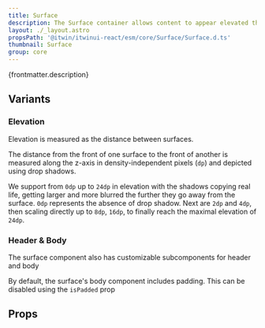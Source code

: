 ```yaml
---
title: Surface
description: The Surface container allows content to appear elevated through the use of a drop shadow.
layout: ./_layout.astro
propsPath: '@itwin/itwinui-react/esm/core/Surface/Surface.d.ts'
thumbnail: Surface
group: core
---
```



<p>{frontmatter.description}</p>

<LiveExample src='Surface.main.tsx' truncate={false}>
  <AllExamples.SurfaceMainExample client:load />
</LiveExample>

## Variants

### Elevation

Elevation is measured as the distance between surfaces.

<LiveExample src='Surface.elevation.tsx' truncate={false}>
  <AllExamples.SurfaceElevationExample client:load />
</LiveExample>

The distance from the front of one surface to the front of another is measured along the z-axis in density-independent pixels (`dp`) and depicted using drop shadows.

We support from `0dp` up to `24dp` in elevation with the shadows copying real life, getting larger and more blurred the further they go away from the surface. `0dp` represents the absence of drop shadow. Next are `2dp` and `4dp`, then scaling directly up to `8dp`, `16dp`, to finally reach the maximal elevation of `24dp`.

### Header & Body

The surface component also has customizable subcomponents for header and body

<LiveExample src='Surface.headerfooter.tsx'>
  <AllExamples.SurfaceHeaderFooterExample client:load />
</LiveExample>

By default, the surface's body component includes padding. This can be disabled using the `isPadded` prop

<LiveExample src='Surface.nopadding.tsx'>
  <AllExamples.SurfaceNoPaddingExample client:load />
</LiveExample>

## Props

<PropsTable path={frontmatter.propsPath} />
